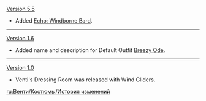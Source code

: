{{Change History/Header}}
[[Version 5.5]]
* Added [[Echo: Windborne Bard]].
----
[[Version 1.6]]
* Added name and description for Default Outfit [[Breezy Ode]].
----
[[Version 1.0]]
* Venti's Dressing Room was released with Wind Gliders.
<noinclude>
[[ru:Венти/Костюмы/История изменений]]
</noinclude>